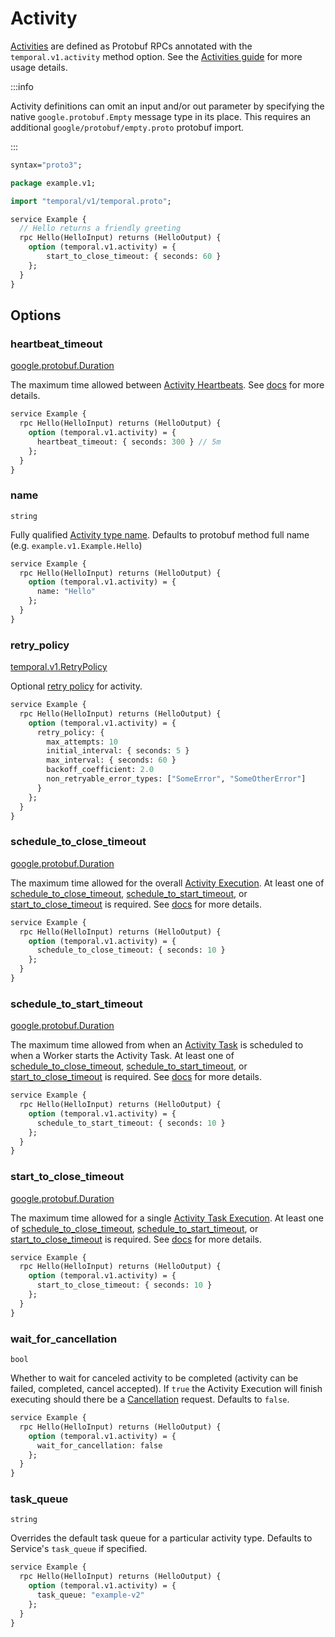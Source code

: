 
# Activity

[Activities](https://docs.temporal.io/activities) are defined as Protobuf RPCs annotated with the `temporal.v1.activity` method option. See the [Activities guide](/docs/guides/activities) for more usage details.

:::info

Activity definitions can omit an input and/or out parameter by specifying the native `google.protobuf.Empty` message type in its place. This requires an additional `google/protobuf/empty.proto` protobuf import.

:::

```protobuf title="example.proto"
syntax="proto3";

package example.v1;

import "temporal/v1/temporal.proto";

service Example {
  // Hello returns a friendly greeting
  rpc Hello(HelloInput) returns (HelloOutput) {
    option (temporal.v1.activity) = {
        start_to_close_timeout: { seconds: 60 }
    };
  }
}
```

## Options

### heartbeat_timeout

[google.protobuf.Duration](https://protobuf.dev/reference/protobuf/google.protobuf/#duration)

The maximum time allowed between [Activity Heartbeats](https://docs.temporal.io/activities#activity-heartbeat). See [docs](https://docs.temporal.io/activities#heartbeat-timeout) for more details.

```protobuf
service Example {
  rpc Hello(HelloInput) returns (HelloOutput) {
    option (temporal.v1.activity) = {
      heartbeat_timeout: { seconds: 300 } // 5m
    };
  }
}
```

### name

`string`

Fully qualified [Activity type name](https://docs.temporal.io/activities#activity-type). Defaults to protobuf method full name (e.g. `example.v1.Example.Hello`)

```protobuf
service Example {
  rpc Hello(HelloInput) returns (HelloOutput) {
    option (temporal.v1.activity) = {
      name: "Hello"
    };
  }
}
```

### retry_policy

[temporal.v1.RetryPolicy](https://buf.build/cludden/protoc-gen-go-temporal/docs/main:temporal.v1#temporal.v1.RetryPolicy)

Optional [retry policy](https://docs.temporal.io/retry-policies) for activity.

```protobuf
service Example {
  rpc Hello(HelloInput) returns (HelloOutput) {
    option (temporal.v1.activity) = {
      retry_policy: {
        max_attempts: 10
        initial_interval: { seconds: 5 }
        max_interval: { seconds: 60 }
        backoff_coefficient: 2.0
        non_retryable_error_types: ["SomeError", "SomeOtherError"]
      }
    };
  }
}
```

### schedule_to_close_timeout

[google.protobuf.Duration](https://protobuf.dev/reference/protobuf/google.protobuf/#duration)

The maximum time allowed for the overall [Activity Execution](https://docs.temporal.io/activities#activity-execution). At least one of [schedule_to_close_timeout](#schedule_to_close_timeout), [schedule_to_start_timeout](#schedule_to_start_timeout), or [start_to_close_timeout](#start_to_close_timeout) is required. See [docs](https://docs.temporal.io/activities#schedule-to-close-timeout) for more details.

```protobuf
service Example {
  rpc Hello(HelloInput) returns (HelloOutput) {
    option (temporal.v1.activity) = {
      schedule_to_close_timeout: { seconds: 10 }
    };
  }
}
```

### schedule_to_start_timeout

[google.protobuf.Duration](https://protobuf.dev/reference/protobuf/google.protobuf/#duration)

The maximum time allowed from when an [Activity Task](https://docs.temporal.io/workers#activity-task) is scheduled to when a Worker starts the Activity Task. At least one of [schedule_to_close_timeout](#schedule_to_close_timeout), [schedule_to_start_timeout](#schedule_to_start_timeout), or [start_to_close_timeout](#start_to_close_timeout) is required. See [docs](https://docs.temporal.io/activities#schedule-to-start-timeout) for more details.

```protobuf
service Example {
  rpc Hello(HelloInput) returns (HelloOutput) {
    option (temporal.v1.activity) = {
      schedule_to_start_timeout: { seconds: 10 }
    };
  }
}
```

### start_to_close_timeout

[google.protobuf.Duration](https://protobuf.dev/reference/protobuf/google.protobuf/#duration)

The maximum time allowed for a single [Activity Task Execution](https://docs.temporal.io/workers#activity-task-execution). At least one of [schedule_to_close_timeout](#schedule_to_close_timeout), [schedule_to_start_timeout](#schedule_to_start_timeout), or [start_to_close_timeout](#start_to_close_timeout) is required. See [docs](https://docs.temporal.io/activities#start-to-close-timeout) for more details.

```protobuf
service Example {
  rpc Hello(HelloInput) returns (HelloOutput) {
    option (temporal.v1.activity) = {
      start_to_close_timeout: { seconds: 10 }
    };
  }
}
```

### wait_for_cancellation

`bool`

Whether to wait for canceled activity to be completed (activity can be failed, completed, cancel accepted). If `true` the Activity Execution will finish executing should there be a [Cancellation](https://docs.temporal.io/dev-guide/go#cancellation) request. Defaults to `false`.

```protobuf
service Example {
  rpc Hello(HelloInput) returns (HelloOutput) {
    option (temporal.v1.activity) = {
      wait_for_cancellation: false
    };
  }
}
```

### task_queue

`string`

Overrides the default task queue for a particular activity type. Defaults to Service's `task_queue` if specified.

```protobuf
service Example {
  rpc Hello(HelloInput) returns (HelloOutput) {
    option (temporal.v1.activity) = {
      task_queue: "example-v2"
    };
  }
}
```
